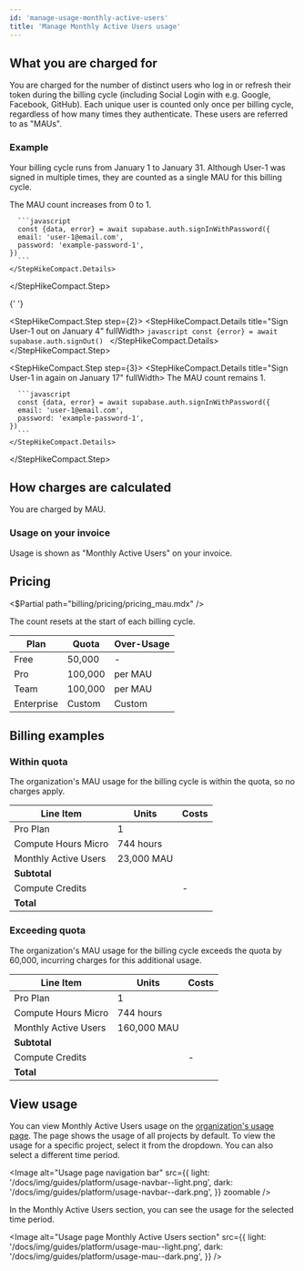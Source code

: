 ```yaml
---
id: 'manage-usage-monthly-active-users'
title: 'Manage Monthly Active Users usage'
---
```


## What you are charged for

You are charged for the number of distinct users who log in or refresh their token during the billing cycle (including Social Login with e.g. Google, Facebook, GitHub). Each unique user is counted only once per billing cycle, regardless of how many times they authenticate. These users are referred to as "MAUs".

### Example

Your billing cycle runs from January 1 to January 31. Although User-1 was signed in multiple times, they are counted as a single MAU for this billing cycle.

<StepHikeCompact>
  <StepHikeCompact.Step step={1}>
    <StepHikeCompact.Details title="Sign User-1 in on January 3" fullWidth>
      The MAU count increases from 0 to 1.

      ```javascript
      const {data, error} = await supabase.auth.signInWithPassword({
      email: 'user-1@email.com',
      password: 'example-password-1',
    })
      ```
    </StepHikeCompact.Details>

  </StepHikeCompact.Step>

{' '}

<StepHikeCompact.Step step={2}>
  <StepHikeCompact.Details title="Sign User-1 out on January 4" fullWidth>
    ```javascript const {error} = await supabase.auth.signOut() ```
  </StepHikeCompact.Details>
</StepHikeCompact.Step>

  <StepHikeCompact.Step step={3}>
    <StepHikeCompact.Details title="Sign User-1 in again on January 17" fullWidth>
      The MAU count remains 1.

      ```javascript
      const {data, error} = await supabase.auth.signInWithPassword({
      email: 'user-1@email.com',
      password: 'example-password-1',
    })
      ```
    </StepHikeCompact.Details>

  </StepHikeCompact.Step>
</StepHikeCompact>

## How charges are calculated

You are charged by MAU.

### Usage on your invoice

Usage is shown as "Monthly Active Users" on your invoice.

## Pricing

<$Partial path="billing/pricing/pricing_mau.mdx" />

<Admonition type="note">

The count resets at the start of each billing cycle.

</Admonition>

| Plan       | Quota   | Over-Usage                        |
| ---------- | ------- | --------------------------------- |
| Free       | 50,000  | -                                 |
| Pro        | 100,000 | <Price price="0.00325" /> per MAU |
| Team       | 100,000 | <Price price="0.00325" /> per MAU |
| Enterprise | Custom  | Custom                            |

## Billing examples

### Within quota

The organization's MAU usage for the billing cycle is within the quota, so no charges apply.

| Line Item            | Units      | Costs                    |
| -------------------- | ---------- | ------------------------ |
| Pro Plan             | 1          | <Price price="25" />     |
| Compute Hours Micro  | 744 hours  | <Price price="10" />     |
| Monthly Active Users | 23,000 MAU | <Price price="0" />      |
| **Subtotal**         |            | **<Price price="35" />** |
| Compute Credits      |            | -<Price price="10" />    |
| **Total**            |            | **<Price price="25" />** |

### Exceeding quota

The organization's MAU usage for the billing cycle exceeds the quota by 60,000, incurring charges for this additional usage.

| Line Item            | Units       | Costs                     |
| -------------------- | ----------- | ------------------------- |
| Pro Plan             | 1           | <Price price="25" />      |
| Compute Hours Micro  | 744 hours   | <Price price="10" />      |
| Monthly Active Users | 160,000 MAU | <Price price="195" />     |
| **Subtotal**         |             | **<Price price="230" />** |
| Compute Credits      |             | -<Price price="10" />     |
| **Total**            |             | **<Price price="220" />** |

## View usage

You can view Monthly Active Users usage on the [organization's usage page](/dashboard/org/_/usage). The page shows the usage of all projects by default. To view the usage for a specific project, select it from the dropdown. You can also select a different time period.

<Image
  alt="Usage page navigation bar"
  src={{
    light: '/docs/img/guides/platform/usage-navbar--light.png',
    dark: '/docs/img/guides/platform/usage-navbar--dark.png',
  }}
  zoomable
/>

In the Monthly Active Users section, you can see the usage for the selected time period.

<Image
  alt="Usage page Monthly Active Users section"
  src={{
    light: '/docs/img/guides/platform/usage-mau--light.png',
    dark: '/docs/img/guides/platform/usage-mau--dark.png',
  }}
/>
